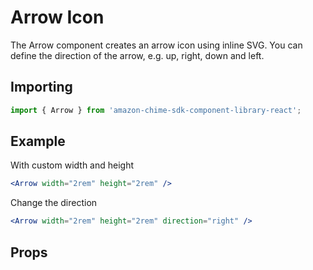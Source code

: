 

# Arrow Icon

The Arrow component creates an arrow icon using inline SVG. You can define the direction of the arrow, e.g. up, right, down and left.

## Importing

```javascript
import { Arrow } from 'amazon-chime-sdk-component-library-react';
```

## Example

With custom width and height

<ThemeProvider theme={lightTheme}>
  <Preview>
    <Arrow width="2rem" height="2rem" />
  </Preview>
</ThemeProvider>

```jsx
<Arrow width="2rem" height="2rem" />
```

Change the direction

<ThemeProvider theme={lightTheme}>
  <Preview>
    <Arrow width="2rem" height="2rem" direction="right" />
  </Preview>
</ThemeProvider>

```jsx
<Arrow width="2rem" height="2rem" direction="right" />
```

## Props

<Props of={Arrow} />
